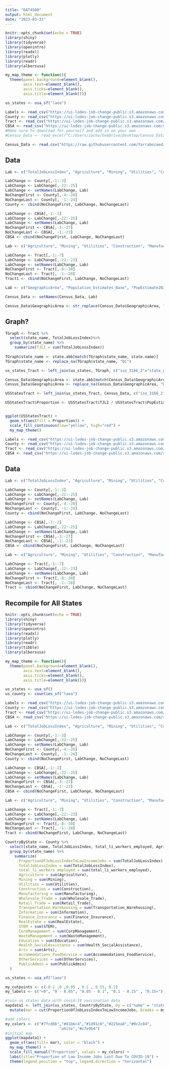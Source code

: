 ```yaml
---
title: "DAT4500"
output: html_document
date: "2023-03-31"
---
```


```r
knitr::opts_chunk$set(echo = TRUE)
library(shiny)
library(tidyverse)
library(openintro)
library(readxl)
library(plotly)
library(readr)
library(albersusa)

my_map_theme <- function(){
  theme(panel.background=element_blank(),
        axis.text=element_blank(),
        axis.ticks=element_blank(),
        axis.title=element_blank())}

us_states <- usa_sf("laea")

Labels <- read_csv("https://ui-lodes-job-change-public.s3.amazonaws.com/lehd_types_s3.csv")
County <- read_csv("https://ui-lodes-job-change-public.s3.amazonaws.com/sum_job_loss_county.csv")
Tract <- read_csv("https://ui-lodes-job-change-public.s3.amazonaws.com/job_loss_by_tract.csv")
CBSA <- read_csv("https://ui-lodes-job-change-public.s3.amazonaws.com/sum_job_loss_cbsa.csv")
#Make sure to download for yourself and add in on your own
#Census_Data <- read_excel("C:/Users/zacha/OneDrive/Desktop/Census_Data.xlsx", col_names = FALSE, skip = 10, n_max = 51)

Census_Data <- read.csv("https://raw.githubusercontent.com/Yarrabozaed/Data-and-Society/main/sum_job_loss_cbsa_renamed.csv")

```

## Data

```r
Lab <- c("TotalJobLossIndex", "Agriculture", "Mining", "Utilities", "Construction", "Manufacturing", "Wholesale_Trade", "Retail_Trade", "Transportation_Warehousing", "Information", "Finance_Insurance", "RealEstate", "STEM", "CorpManagement", "WasteManagement", "Education", "Health_SocialAssistance", "Arts", "Accommodations_FoodService", "OtherServices", "PublicAdmin")

LabChange <- County[,-1:-3]
LabChange <- LabChange[,-22:-25]
LabChange <- setNames(LabChange, Lab)
NoChangeFirst <- County[,-4:-28]
NoChangeLast <- County[, -1:-24]
County <- cbind(NoChangeFirst, LabChange, NoChangeLast)

LabChange <- CBSA[,-1:-2]
LabChange <- LabChange[,-22:-25]
LabChange <- setNames(LabChange, Lab)
NoChangeFirst <- CBSA[,-3:-27]
NoChangeLast <- CBSA[, -1:-23]
CBSA <- cbind(NoChangeFirst, LabChange, NoChangeLast)

Lab <- c("Agriculture", "Mining", "Utilities", "Construction", "Manufacturing", "Wholesale_Trade", "Retail_Trade", "Transportation_Warehousing", "Information", "Finance_Insurance", "RealEstate", "STEM", "CorpManagement", "WasteManagement", "Education", "Health_SocialAssistance", "Arts", "Accommodations_FoodService", "OtherServices", "PublicAdmin", "TotalJobLossIndex")

LabChange <- Tract[,-1:-7]
LabChange <- LabChange[,-22:-23]
LabChange <- setNames(LabChange, Lab)
NoChangeFirst <- Tract[,-8:-30]
NoChangeLast <- Tract[, -1:-28]
Tract1 <- cbind(NoChangeFirst, LabChange, NoChangeLast)

Lab <- c("GeographicArea", "Population_Estimates_Base", "PopEstimate2020", "PopEstimate2021", "PopEstimate2022", "Ranking_Base", "Ranking2020", "Ranking2021", "Ranking2022", "Change_21_22_Number", "Change_21_22_Percent", "Change_20_22_Number", "Change_20_22_Percent", "Ranking_21_22_Number", "Ranking_21_22_Percentage", "Ranking_20_22_Number", "Ranking_20_22_Percentage")

Census_Data <- setNames(Census_Data, Lab)

Census_Data$GeographicArea <- str_replace(Census_Data$GeographicArea, ".", "" )
```

## Graph?

```r
TGraph <- Tract %>%
  select(state_name, TotalJobLossIndex)%>%
  group_by(state_name) %>%
    summarize(TJLI = sum(TotalJobLossIndex))
  
TGraph$state_name <- state.abb[match(TGraph$state_name, state.name)]
TGraph$state_name <- replace_na(TGraph$state_name, "DC")

us_states_Tract <- left_join(us_states, TGraph, c("iso_3166_2"="state_name"))

Census_Data$GeographicArea <- state.abb[match(Census_Data$GeographicArea, state.name)]
Census_Data$GeographicArea <- replace_na(Census_Data$GeographicArea, "DC")

USStatesTract <- left_join(us_states_Tract, Census_Data, c("iso_3166_2" = "GeographicArea"))

USStatesTract$Proportion <- USStatesTract$TJLI / USStatesTract$PopEstimate2020


ggplot(USStatesTract) +
  geom_sf(aes(fill = Proportion)) +
  scale_fill_continuous(low="yellow", high="red") +
  my_map_theme()
```


```r
Labels <- read_csv("https://ui-lodes-job-change-public.s3.amazonaws.com/lehd_types_s3.csv")
County <- read_csv("https://ui-lodes-job-change-public.s3.amazonaws.com/sum_job_loss_county.csv")
Tract <- read_csv("https://ui-lodes-job-change-public.s3.amazonaws.com/job_loss_by_tract.csv")
CBSA <- read_csv("https://ui-lodes-job-change-public.s3.amazonaws.com/sum_job_loss_cbsa.csv")
```

## Data

```r
Lab <- c("TotalJobLossIndex", "Agriculture", "Mining", "Utilities", "Construction", "Manufacturing", "Wholesale_Trade", "Retail_Trade", "Transportation_Warehousing", "Information", "Finance_Insurance", "RealEstate", "STEM", "CorpManagement", "WasteManagement", "Education", "Health_SocialAssistance", "Arts", "Accommodations_FoodService", "OtherServices", "PublicAdmin")

LabChange <- County[,-1:-3]
LabChange <- LabChange[,-22:-25]
LabChange <- setNames(LabChange, Lab)
NoChangeFirst <- County[,-4:-28]
NoChangeLast <- County[, -1:-24]
County <- cbind(NoChangeFirst, LabChange, NoChangeLast)

LabChange <- CBSA[,-1:-2]
LabChange <- LabChange[,-22:-25]
LabChange <- setNames(LabChange, Lab)
NoChangeFirst <- CBSA[,-3:-27]
NoChangeLast <- CBSA[, -1:-23]
CBSA <- cbind(NoChangeFirst, LabChange, NoChangeLast)

Lab <- c("Agriculture", "Mining", "Utilities", "Construction", "Manufacturing", "Wholesale_Trade", "Retail_Trade", "Transportation_Warehousing", "Information", "Finance_Insurance", "RealEstate", "STEM", "CorpManagement", "WasteManagement", "Education", "Health_SocialAssistance", "Arts", "Accommodations_FoodService", "OtherServices", "PublicAdmin", "TotalJobLossIndex")

LabChange <- Tract[,-1:-7]
LabChange <- LabChange[,-22:-23]
LabChange <- setNames(LabChange, Lab)
NoChangeFirst <- Tract[,-8:-30]
NoChangeLast <- Tract[, -1:-28]
Tract <- cbind(NoChangeFirst, LabChange, NoChangeLast)
```

## Recompile for All States

```r
knitr::opts_chunk$set(echo = TRUE)
library(shiny)
library(tidyverse)
library(openintro)
library(readxl)
library(plotly)
library(readr)
library(tibble)
library(albersusa)

my_map_theme <- function(){
  theme(panel.background=element_blank(),
        axis.text=element_blank(),
        axis.ticks=element_blank(),
        axis.title=element_blank())}

us_states <- usa_sf()
us_county <- counties_sf("laea")

Labels <- read_csv("https://ui-lodes-job-change-public.s3.amazonaws.com/lehd_types_s3.csv")
County <- read_csv("https://ui-lodes-job-change-public.s3.amazonaws.com/sum_job_loss_county.csv")
Tract <- read_csv("https://ui-lodes-job-change-public.s3.amazonaws.com/job_loss_by_tract.csv")
CBSA <- read_csv("https://ui-lodes-job-change-public.s3.amazonaws.com/sum_job_loss_cbsa.csv")

Lab <- c("TotalJobLossIndex", "Agriculture", "Mining", "Utilities", "Construction", "Manufacturing", "Wholesale_Trade", "Retail_Trade", "Transportation_Warehousing", "Information", "Finance_Insurance", "RealEstate", "STEM", "CorpManagement", "WasteManagement", "Education", "Health_SocialAssistance", "Arts", "Accommodations_FoodService", "OtherServices", "PublicAdmin")

LabChange <- County[,-1:-3]
LabChange <- LabChange[,-22:-25]
LabChange <- setNames(LabChange, Lab)
NoChangeFirst <- County[,-4:-28]
NoChangeLast <- County[, -1:-24]
County <- cbind(NoChangeFirst, LabChange, NoChangeLast)

LabChange <- CBSA[,-1:-2]
LabChange <- LabChange[,-22:-25]
LabChange <- setNames(LabChange, Lab)
NoChangeFirst <- CBSA[,-3:-27]
NoChangeLast <- CBSA[, -1:-23]
CBSA <- cbind(NoChangeFirst, LabChange, NoChangeLast)

Lab <- c("Agriculture", "Mining", "Utilities", "Construction", "Manufacturing", "Wholesale_Trade", "Retail_Trade", "Transportation_Warehousing", "Information", "Finance_Insurance", "RealEstate", "STEM", "CorpManagement", "WasteManagement", "Education", "Health_SocialAssistance", "Arts", "Accommodations_FoodService", "OtherServices", "PublicAdmin", "TotalJobLossIndex")

LabChange <- Tract[,-1:-7]
LabChange <- LabChange[,-22:-23]
LabChange <- setNames(LabChange, Lab)
NoChangeFirst <- Tract[,-8:-30]
NoChangeLast <- Tract[, -1:-28]
Tract <- cbind(NoChangeFirst, LabChange, NoChangeLast)

CountryByState <- County %>%
  select(state_name, TotalJobLossIndex, total_li_workers_employed, Agriculture, Mining, Utilities, Construction, Manufacturing, Wholesale_Trade, Retail_Trade, Transportation_Warehousing, Information, Finance_Insurance, RealEstate, STEM, CorpManagement, WasteManagement, Education, Health_SocialAssistance, Arts, Accommodations_FoodService, OtherServices, PublicAdmin)%>%
  group_by(state_name) %>%
    summarize(
      ProportionOfJobLossIndexToLowIncomeJobs = sum(TotalJobLossIndex) / sum(total_li_workers_employed),
      TotalJobLossIndex = sum(TotalJobLossIndex),
      total_li_workers_employed = sum(total_li_workers_employed),
      Agriculture = sum(Agriculture),
      Mining = sum(Mining),
      Utilities = sum(Utilities),
      Construction = sum(Construction),
      Manufacturing = sum(Manufacturing),
      Wholesale_Trade = sum(Wholesale_Trade),
      Retail_Trade = sum(Retail_Trade),
      Transportation_Warehousing = sum(Transportation_Warehousing),
      Information = sum(Information),
      Finance_Insurance = sum(Finance_Insurance),
      RealEstate = sum(RealEstate),
      STEM = sum(STEM),
      CorpManagement = sum(CorpManagement),
      WasteManagement = sum(WasteManagement),
      Education = sum(Education),
      Health_SocialAssistance = sum(Health_SocialAssistance),
      Arts = sum(Arts),
      Accommodations_FoodService = sum(Accommodations_FoodService),
      OtherServices = sum(OtherServices),
      PublicAdmin = sum(PublicAdmin)
  )

us_states <- usa_sf("laea")

my_cutpoints <- c(-0.1 ,0 ,0.05 , 0.1 , 0.15, 0.2)
my_labels <- c("<0", "0 - 0.05", "0.05 - 0.1", "0.1 - 0.15" , "0.15<")

#join us_states data with covid-19 vaccination data
mapdata1 <- left_join(us_states, CountryByState, by = c("name" = "state_name")) %>% 
  mutate(mar = cut(ProportionOfJobLossIndexToLowIncomeJobs, breaks = my_cutpoints, labels = my_labels))

#add colors
my_colors <- c("#7fcdbb","#41b6c4","#1d91c0","#225ea8","#0c2c84",
                        "white","#c7e9b4")
#initial map
ggplot(mapdata1) +
  geom_sf(aes(fill= mar), color = "black") +
  my_map_theme() +
  scale_fill_manual("Proportion", values = my_colors) +
  labs(title="Proportion of Low Income Jobs Lost Due To COVID-19") +
  theme(legend.position = "top", legend.direction = "horizontal")

```